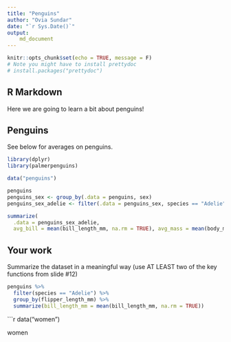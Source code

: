 ```yaml
---
title: "Penguins"
author: "Ovia Sundar"
date: "`r Sys.Date()`"
output: 
    md_document
---
```

<!-- prettydoc::html_pretty: -->
<!--       theme: cayman -->
<!--       highlight: github -->
```r
knitr::opts_chunk$set(echo = TRUE, message = F)
# Note you might have to install prettydoc
# install.packages("prettydoc")
```

## R Markdown
Here we are going to learn a bit about penguins!

## Penguins
See below for averages on penguins. 

```r
library(dplyr)
library(palmerpenguins)

data("penguins")

penguins
penguins_sex <- group_by(.data = penguins, sex)
penguins_sex_adelie <- filter(.data = penguins_sex, species == "Adelie")

summarize(
  .data = penguins_sex_adelie,
  avg_bill = mean(bill_length_mm, na.rm = TRUE), avg_mass = mean(body_mass_g, na.rm = TRUE))
```


## Your work
Summarize the dataset in a meaningful way (use AT LEAST two of the key functions from slide #12)

```r
penguins %>%
  filter(species == "Adelie") %>%
  group_by(flipper_length_mm) %>%
  summarize(bill_length_mm = mean(bill_length_mm, na.rm = TRUE))
```
```r

data("women")

women





